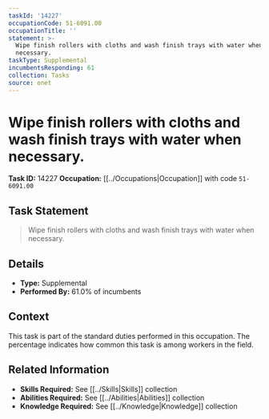 ```yaml
---
taskId: '14227'
occupationCode: 51-6091.00
occupationTitle: ''
statement: >-
  Wipe finish rollers with cloths and wash finish trays with water when
  necessary.
taskType: Supplemental
incumbentsResponding: 61
collection: Tasks
source: onet
---
```

# Wipe finish rollers with cloths and wash finish trays with water when necessary.

**Task ID:** 14227
**Occupation:** [[../Occupations|Occupation]] with code `51-6091.00`

## Task Statement

> Wipe finish rollers with cloths and wash finish trays with water when necessary.

## Details

- **Type:** Supplemental
- **Performed By:** 61.0% of incumbents

## Context

This task is part of the standard duties performed in this occupation. The percentage indicates how common this task is among workers in the field.

## Related Information

- **Skills Required:** See [[../Skills|Skills]] collection
- **Abilities Required:** See [[../Abilities|Abilities]] collection
- **Knowledge Required:** See [[../Knowledge|Knowledge]] collection

